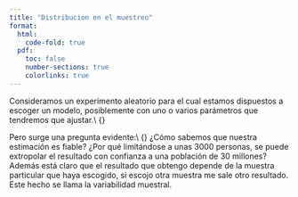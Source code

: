 ```yaml
---
title: "Distribucion en el muestreo"
format:
  html:
    code-fold: true
  pdf:
    toc: false
    number-sections: true
    colorlinks: true
---
```


\renewcommand{\chaptername}{Tema}
\markboth{Mathieu Kessler: Métodos Estadísticos}{Mathieu Kessler: Métodos Estadísticos}
\chapter{Muestreo y distribuciones muestrales}
\markboth{Mathieu Kessler: Métodos Estadísticos}{Mathieu Kessler: Métodos Estadísticos}
\section{Introducción}
Consideramos un experimento aleatorio para el cual estamos dispuestos a escoger un modelo, posiblemente con uno o varios parámetros que tendremos que ajustar.\\
{\it Ejemplos}
\begin{itemize}
\item Me interesa una moneda para tirar a cara o cruz. El experimento es ``Tirar la moneda'' y la variable $X$ corresponde al resultado, su distribución se describe como: $X$ puede tomar dos valores $c$ (Cara) o $+$ (Cruz) con las probabilidades: $\P[X=c]=p$ y $\P[X=+]=1-p.$ $p$ es por lo tanto la probabilidad de que salga cara, y es un parámetro de nuestro modelo. En el caso en que confiamos en que la moneda no está trucada, nuestro modelo considerará que $p=1/2$. Para sacar información sobre $p$ y comprobar en particular que la moneda no está trucada, repetiremos un cierto  número de veces el experimento.
\item Para las próximas elecciones generales, queremos determinar la proporción de gente que tiene intención de ir a votar, es decir queremos estimar la tasa de participación. El censo electoral para España tiene unos 32 millones de personas. Es claramente imposible entrevistar a todas las personas del censo. En cambio realizaremos una encuesta, escogiendo al azar una muestra de unas 3000 personas entre el censo y preguntándoles si tienen intención de ir a votar.
\item El índice de audiencias manda en la programación de televisión. Pero ¿cómo saben cuántos espectadores vieron un partido dado o un programa determinado? A mí nunca me han preguntado... En realidad, una encuesta se realiza de manera automática y continua: una empresa especializada llamada SOFRES (http://www.sofresam.com) ha escogido al azar unos 3300 hogares  que representan unas 10000 personas de entre un total de aprox. 39 500 000 espectadores potenciales. En cada uno de estos hogares, instala un aparato llamado ``audímetro'' que graba cuál es el programa que se está viendo en cada momento.
\item Quiero conocer la concentración de un determinado producto en una solución. Pienso que es razonable que la distribución de los valores proporcionados por mi aparato de medición sea una normal con media $\mu$ y desviación típica $\sigma$ desconocidas. El centro de esta distribución, es decir $\mu$, será por lo tanto lo más representativo de la concentración que intento determinar.  Para estimar $\mu$, repetiré la medición varias veces. 
\end{itemize}
Pero surge una pregunta evidente:\\
{\large  \bf Pregunta:} ¿Cómo sabemos que nuestra estimación es fiable? ¿Por qué limitándose a unas 3000 personas, se puede extropolar el resultado con confianza a una población de 30 millones? Además está claro que el resultado que obtengo depende de la muestra particular que haya escogido, si escojo otra  muestra me sale otro resultado. Este hecho se llama la variabilidad muestral.\smallskip

